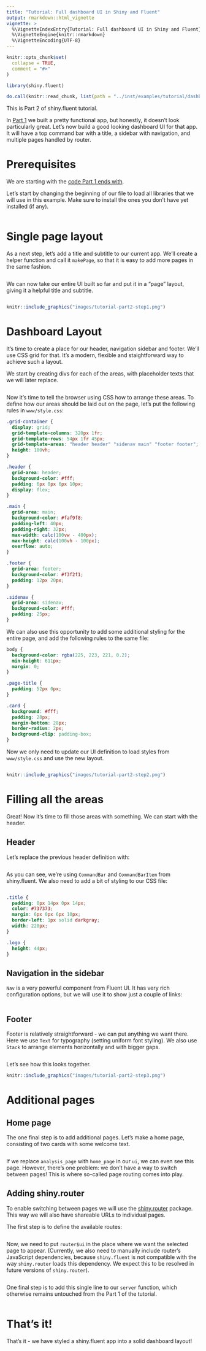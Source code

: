 ```yaml
---
title: "Tutorial: Full dashboard UI in Shiny and Fluent"
output: rmarkdown::html_vignette
vignette: >
  %\VignetteIndexEntry{Tutorial: Full dashboard UI in Shiny and Fluent}
  %\VignetteEngine{knitr::rmarkdown}
  %\VignetteEncoding{UTF-8}
---
```


```r
knitr::opts_chunk$set(
  collapse = TRUE,
  comment = "#>"
)
```

```r
library(shiny.fluent)
```

```r
do.call(knitr::read_chunk, list(path = "../inst/examples/tutorial/dashboard_layout.R"))
```

This is Part 2 of shiny.fluent tutorial.

In [Part 1](../articles/shiny-fluent.html) we built a pretty functional app, but honestly, it doesn't look particularly great. Let's now build a good looking dashboard UI for that app. It will have a top command bar with a title, a sidebar with navigation, and multiple pages handled by router.

# Prerequisites

We are starting with the [code Part 1 ends with](https://appsilon.github.io/shiny.fluent/articles/shiny-fluent.html).

Let's start by changing the beginning of our file to load all libraries that we will use in this example. Make sure to install the ones you don't have yet installed (if any).

```r
```

# Single page layout

As a next step, let's add a title and subtitle to our current app. We'll create a helper function and call it `makePage`, so that it is easy to add more pages in the same fashion.


```r
```

We can now take our entire UI built so far and put it in a "page" layout, giving it a helpful title and subtitle.

```r
```


```r
knitr::include_graphics("images/tutorial-part2-step1.png")
```

# Dashboard Layout

It's time to create a place for our header, navigation sidebar and footer. We'll use CSS grid for that. It's a modern, flexible and staightforward way to achieve such a layout.

We start by creating divs for each of the areas, with placeholder texts that we will later replace.

```r
```

Now it's time to tell the browser using CSS how to arrange these areas. To define how our areas should be laid out on the page, let's put the following rules in `www/style.css`:

```css
.grid-container {
  display: grid;
  grid-template-columns: 320px 1fr;
  grid-template-rows: 54px 1fr 45px;
  grid-template-areas: "header header" "sidenav main" "footer footer";
  height: 100vh;
}

.header {
  grid-area: header;
  background-color: #fff;
  padding: 6px 0px 6px 10px;
  display: flex;
}

.main {
  grid-area: main;
  background-color: #faf9f8;
  padding-left: 40px;
  padding-right: 32px;
  max-width: calc(100vw - 400px);
  max-height: calc(100vh - 100px);
  overflow: auto;
}

.footer {
  grid-area: footer;
  background-color: #f3f2f1;
  padding: 12px 20px;
}

.sidenav {
  grid-area: sidenav;
  background-color: #fff;
  padding: 25px;
}

```

We can also use this opportunity to add some additional styling for the entire page, and add the following rules to the same file:

```css
body {
  background-color: rgba(225, 223, 221, 0.2);
  min-height: 611px;
  margin: 0;
}

.page-title {
  padding: 52px 0px;
}

.card {
  background: #fff;
  padding: 28px;
  margin-bottom: 28px;
  border-radius: 2px;
  background-clip: padding-box;
}
```

Now we only need to update our UI definition to load styles from `www/style.css` and use the new layout.

```r
```


```r
knitr::include_graphics("images/tutorial-part2-step2.png")
```

# Filling all the areas

Great! Now it's time to fill those areas with something. We can start with the header.

## Header

Let's replace the previous header definition with:

```r
```

As you can see, we're using `CommandBar` and `CommandBarItem` from shiny.fluent. We also need to add a bit of styling to our CSS file:

```css

.title {
  padding: 0px 14px 0px 14px;
  color: #737373;
  margin: 6px 0px 6px 10px;
  border-left: 1px solid darkgray;
  width: 220px;
}

.logo {
  height: 44px;
}
```

## Navigation in the sidebar

`Nav` is a very powerful component from Fluent UI. It has very rich configuration options, but we will use it to show just a couple of links:

```r
```

## Footer

Footer is relatively straightforward - we can put anything we want there. Here we use `Text` for typography (setting uniform font styling). We also use `Stack` to arrange elements horizontally and with bigger gaps.

```r
```

Let's see how this looks together.

```r
knitr::include_graphics("images/tutorial-part2-step3.png")
```

# Additional pages

## Home page

The one final step is to add additional pages. Let's make a home page, consisting of two cards with some welcome text.

```r
```


If we replace `analysis_page` with `home_page` in our `ui`, we can even see this page. However, there's one problem: we don't have a way to switch between pages! This is where so-called page routing comes into play.


## Adding shiny.router

To enable switching between pages we will use the [shiny.router](https://appsilon.github.io/shiny.router/) package. This way we will also have shareable URLs to individual pages.

The first step is to define the available routes:

```r
```

Now, we need to put `router$ui` in the place where we want the selected page to appear. (Currently, we also need to manually include router's JavaScript dependencies, because `shiny.fluent` is not compatible with the way `shiny.router` loads this dependency. We expect this to be resolved in future versions of `shiny.router`).

```r
```

One final step is to add this single line to our `server` function, which otherwise remains untouched from the Part 1 of the tutorial.

```r
```

# That's it!

That's it - we have styled a shiny.fluent app into a solid dashboard layout!
